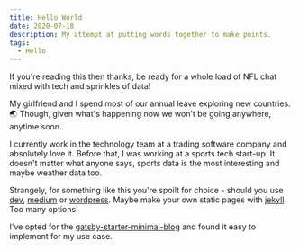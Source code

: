 ```yaml
---
title: Hello World
date: 2020-07-18
description: My attempt at putting words together to make points.
tags:
  - Hello
---
```


If you're reading this then thanks, be ready for a whole load of NFL chat mixed with tech and sprinkles of data!

My girlfriend and I spend most of our annual leave exploring new countries. 🌏 Though, given what's happening now we won't be going anywhere, anytime soon..

I currently work in the technology team at a trading software company and absolutely love it. Before that, I was working 
at a sports tech start-up. It doesn't matter what anyone says, sports data is the most interesting and maybe weather data too.

Strangely, for something like this you're spoilt for choice - should you use [dev](https://dev.to/), [medium](https://medium.com/) or [wordpress](https://wordpress.com/). 
Maybe make your own static pages with [jekyll](https://jekyllrb.com/). Too many options!

I've opted for the [gatsby-starter-minimal-blog](https://github.com/LekoArts/gatsby-starter-minimal-blog) and found it easy to implement for my use case.
